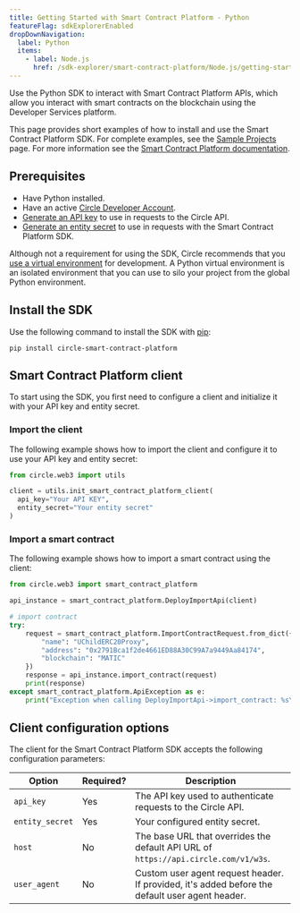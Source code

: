 ```yaml
---
title: Getting Started with Smart Contract Platform - Python
featureFlag: sdkExplorerEnabled
dropDownNavigation:
  label: Python
  items:
    - label: Node.js
      href: /sdk-explorer/smart-contract-platform/Node.js/getting-started
---
```


Use the Python SDK to interact with Smart Contract Platform APIs, which allow
you interact with smart contracts on the blockchain using the Developer Services
platform.

This page provides short examples of how to install and use the Smart Contract
Platform SDK. For complete examples, see the [Sample Projects](/sample-projects)
page. For more information see the
[Smart Contract Platform documentation](/contracts).

## Prerequisites

- Have Python installed.
- Have an active [Circle Developer Account](https://console.circle.com/).
- [Generate an API key](https://developers.circle.com/w3s/web3-services-api-client-keys-auth)
  to use in requests to the Circle API.
- [Generate an entity secret](https://developers.circle.com/wallets/dev-controlled/register-entity-secret)
  to use in requests with the Smart Contract Platform SDK.

Although not a requirement for using the SDK, Circle recommends that you
[use a virtual environment](https://packaging.python.org/en/latest/guides/installing-using-pip-and-virtual-environments/)
for development. A Python virtual environment is an isolated environment that
you can use to silo your project from the global Python environment.

## Install the SDK

Use the following command to install the SDK with
[pip](https://pypi.org/project/pip/):

```shell Shell
pip install circle-smart-contract-platform
```

## Smart Contract Platform client

To start using the SDK, you first need to configure a client and initialize it
with your API key and entity secret.

### Import the client

The following example shows how to import the client and configure it to use
your API key and entity secret:

```python Python
from circle.web3 import utils

client = utils.init_smart_contract_platform_client(
  api_key="Your API KEY",
  entity_secret="Your entity secret"
)
```

### Import a smart contract

The following example shows how to import a smart contract using the client:

```python Python
from circle.web3 import smart_contract_platform

api_instance = smart_contract_platform.DeployImportApi(client)

# import contract
try:
    request = smart_contract_platform.ImportContractRequest.from_dict({
        "name": "UChildERC20Proxy",
        "address": "0x2791Bca1f2de4661ED88A30C99A7a9449Aa84174",
        "blockchain": "MATIC"
    })
    response = api_instance.import_contract(request)
    print(response)
except smart_contract_platform.ApiException as e:
    print("Exception when calling DeployImportApi->import_contract: %s\n" % e)
```

## Client configuration options

The client for the Smart Contract Platform SDK accepts the following
configuration parameters:

| **Option**      | **Required?** | **Description**                                                                                 |
| --------------- | ------------- | ----------------------------------------------------------------------------------------------- |
| `api_key`       | Yes           | The API key used to authenticate requests to the Circle API.                                    |
| `entity_secret` | Yes           | Your configured entity secret.                                                                  |
| `host`          | No            | The base URL that overrides the default API URL of `https://api.circle.com/v1/w3s`.             |
| `user_agent`    | No            | Custom user agent request header. If provided, it's added before the default user agent header. |
